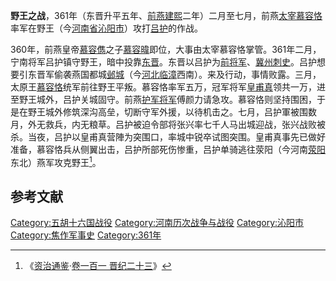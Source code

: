 '''野王之战'''，361年（东晋升平五年、[[前燕|前燕]][[建熙|建熙]]二年）二月至七月，前燕[[太宰|太宰]][[慕容恪|慕容恪]]率军在野王（今[[河南省|河南省]][[沁阳市|沁阳市]]）攻打[[吕护|吕护]]的作战。

360年，前燕皇帝[[慕容儁|慕容儁]]之子[[慕容暐|慕容暐]]即位，大事由太宰慕容恪掌管。361年二月，宁南将军吕护镇守野王，暗中投靠[[东晋|东晋]]。东晋以吕护为[[前将军|前将军]]、[[冀州|冀州]][[刺史|刺史]]。吕护想要引东晋军偷袭燕国都城[[邺城|邺城]]（今[[河北|河北]][[临漳|临漳]]西南）。来及行动，事情败露。三月，太原王[[慕容恪|慕容恪]]统军前往野王平叛。慕容恪率军五万，冠军将军[[皇甫真|皇甫真]]领共一万，进至野王城外，吕护关城固守。前燕[[护军将军|护军将军]]傅颜力请急攻。慕容恪则坚持围困，于是在野王城外修筑深沟高垒，切断守军外援，以待机击之。七月，吕护軍被围数月，外无救兵，内无粮草。吕护被迫令部将张兴率七千人马出城迎战，张兴战败被杀。当夜，吕护以皇甫真营陣为突围口，率城中锐卒试图突围。皇甫真事先已做好准备，慕容恪兵从侧翼出击，吕护所部死伤惨重，吕护单骑逃往荥阳（今河南[[荥阳|荥阳]]东北）燕军攻克野王<ref>《[[资治通鉴|资治通鉴]]·[[s:資治通鑑/卷101|卷一百一 晋纪二十三]]》</ref>。
== 参考文献 ==
{{reflist}}

{{DEFAULTSORT:Y}}
[[Category:五胡十六国战役|Category:五胡十六国战役]]
[[Category:河南历次战争与战役|Category:河南历次战争与战役]]
[[Category:沁阳市|Category:沁阳市]]
[[Category:焦作军事史|Category:焦作军事史]]
[[Category:361年|Category:361年]]